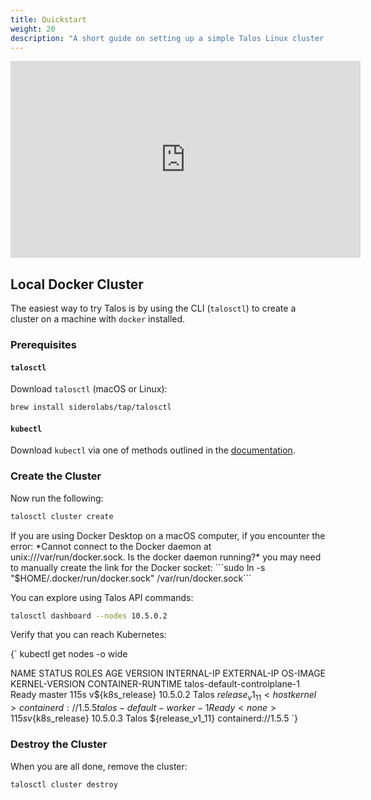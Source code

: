 ```yaml
---
title: Quickstart
weight: 20
description: "A short guide on setting up a simple Talos Linux cluster locally with Docker."
---
```



<iframe width="560" 
    height="315" 
    src="https://www.youtube.com/embed/IO2Yo3N46nk?si=Ry7mru1X7-oSzEx0" 
    title="YouTube video player" frameborder="0" allow="accelerometer; 
    autoplay; clipboard-write; 
    encrypted-media; gyroscope; 
    picture-in-picture; 
    web-share" referrerpolicy="strict-origin-when-cross-origin" allowfullscreen
    >
</iframe>

## Local Docker Cluster

The easiest way to try Talos is by using the CLI (`talosctl`) to create a cluster on a machine with `docker` installed.

### Prerequisites

#### `talosctl`

Download `talosctl` (macOS or Linux):

```bash
brew install siderolabs/tap/talosctl
```

#### `kubectl`

Download `kubectl` via one of methods outlined in the [documentation](https://kubernetes.io/docs/tasks/tools/install-kubectl/).

### Create the Cluster

Now run the following:

```bash
talosctl cluster create
```

<Note>
If you are using Docker Desktop on a macOS computer, if you encounter the error: *Cannot connect to the Docker daemon at unix:///var/run/docker.sock. Is the docker daemon running?* you may need to manually create the link for the Docker socket:
```sudo ln -s "$HOME/.docker/run/docker.sock" /var/run/docker.sock```

</Note>

You can explore using Talos API commands:

```bash
talosctl dashboard --nodes 10.5.0.2
```

Verify that you can reach Kubernetes:

<CodeBlock lang="sh">
{`
kubectl get nodes -o wide

NAME                           STATUS   ROLES    AGE    VERSION          INTERNAL-IP   EXTERNAL-IP   OS-IMAGE                 KERNEL-VERSION   CONTAINER-RUNTIME
talos-default-controlplane-1   Ready    master   115s   v${k8s_release}   10.5.0.2      <none>        Talos ${release_v1_11}   <host kernel>    containerd://1.5.5
talos-default-worker-1         Ready    <none>   115s   v${k8s_release}   10.5.0.3      <none>        Talos ${release_v1_11}   <host kernel>    containerd://1.5.5
`}
</CodeBlock>

### Destroy the Cluster

When you are all done, remove the cluster:

```bash
talosctl cluster destroy
```
